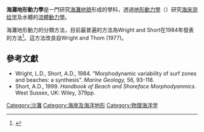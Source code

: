 '''海灘地形動力學'''是一門研究[[海灘|海灘]][[地貌|地貌]]形成的學科，透過[[地形動力學|地形動力學]]（{{lang|en|Morphodynamics}}）研究[[海床|海床]][[测绘学|测绘学]]及水體的[[流體動力學|流體動力學]]。

海灘地形動力的分類方法，目前最普遍的方法為Wright and Short在1984年發表的方法<ref>{{cite journal |url=http://handle.ncl.edu.tw/11296/ndltd/27834637351537501109 |title=北海岸海灘安全性之地形動力學研究 |author=[[湯凱齡|湯凱齡]] |language=zh-hant |journal=國立臺灣師範大學地理學系碩士論文 |year=2005 }}</ref>。這方法改良自Wright and Thom (1977)。


==參考文獻==
*Wright, L.D., Short, A.D., 1984. "Morphodynamic variability of surf zones and beaches: a synthesis". ''Marine Geology,'' 56, 93-118.
*Short, A.D., 1999. ''Handbook of Beach and Shoreface Morphodyanmics''. West Sussex, UK: Wiley, 379pp.

{{coastal geography}}

[[Category:沙灘|Category:沙灘]]
[[Category:海岸及海洋地形|Category:海岸及海洋地形]]
[[Category:物理海洋学|Category:物理海洋学]]
